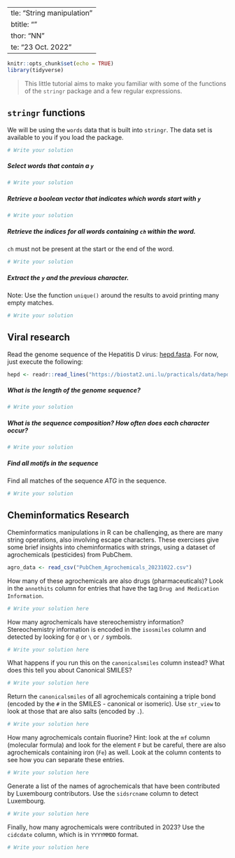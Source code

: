   ---
title: "String manipulation"
subtitle: ""
author: "NN"
date: "23 Oct. 2022"
---

```r
knitr::opts_chunk$set(echo = TRUE)
library(tidyverse)
```

> This little tutorial aims to make you familiar with some of the functions of the `stringr` package and a few regular expressions. 


## `stringr` functions 

We will be using the `words` data that is built into `stringr`. 
The data set is available to you if you load the package.

```r
# Write your solution
```


##### Select words that contain a `y`

```r
# Write your solution
```

##### Retrieve a boolean vector that indicates which words start with `y`


```r
# Write your solution
```

##### Retrieve the indices for all words containing `ch` within the word. 

`ch` must not be present at the start or the end of the word. 

```r
# Write your solution
```

##### Extract the `y` and the previous character.

Note: Use the function `unique()` around the results to avoid printing many empty matches.

```r
# Write your solution
```


## Viral research 

Read the genome sequence of the Hepatitis D virus: [hepd.fasta](https://biostat2.uni.lu/practicals/data/hepd.fasta).
For now, just execute the following:

```r
hepd <- readr::read_lines("https://biostat2.uni.lu/practicals/data/hepd.fasta")
```

##### What is the length of the genome sequence?

```r
# Write your solution
```

##### What is the sequence composition? How often does each character occur?

```r
# Write your solution
```

##### Find all motifs in the sequence

Find all matches of the sequence $ATG$ in the sequence. 

```r
# Write your solution
```



## Cheminformatics Research

Cheminformatics manipulations in R can be challenging, as there are many
string operations, also involving escape characters. 
These exercises give some brief insights into cheminformatics with strings, 
using a dataset of agrochemicals (pesticides) from PubChem. 

```r
agro_data <- read_csv("PubChem_Agrochemicals_20231022.csv")
```


How many of these agrochemicals are also drugs (pharmaceuticals)?
Look in the `annothits` column for entries that have the tag 
`Drug and Medication Information`.

```r
# Write your solution here
```


How many agrochemicals have stereochemistry information?
Stereochemistry information is encoded in the `isosmiles` column and 
detected by looking for `@` or `\` or `/` symbols. 

```r
# Write your solution here
```


What happens if you run this on the `canonicalsmiles` column instead?
What does this tell you about Canonical SMILES?

```r
# Write your solution here
```


Return the `canonicalsmiles` of all agrochemicals containing a triple bond
(encoded by the `#` in the SMILES - canonical or isomeric).
Use `str_view` to look at those that are also salts (encoded by `.`).

```r
# Write your solution here
```


How many agrochemicals contain fluorine? Hint: look at the `mf` column
(molecular formula) and look for the element `F` but be careful, there
are also agrochemicals containing iron (`Fe`) as well. 
Look at the column contents to see how you can separate these entries. 

```r
# Write your solution here
```


Generate a list of the names of agrochemicals that have been contributed by 
Luxembourg contributors. Use the `sidsrcname` column to detect Luxembourg. 

```r
# Write your solution here
```


Finally, how many agrochemicals were contributed in 2023? Use the `cidcdate`
column, which is in `YYYYMMDD` format. 

```r
# Write your solution here
```


